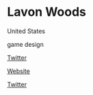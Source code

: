 # Lavon Woods

<Location>

United States

</Location>

<Skills>

game design

</Skills>

<Personal>

[Twitter](https://twitter.com/LavonWoods)

</Personal>

<Business>

[Website](http://www.gamebuilderstudio.com/)

[Twitter](https://twitter.com/gamebuilders)

</Business>


